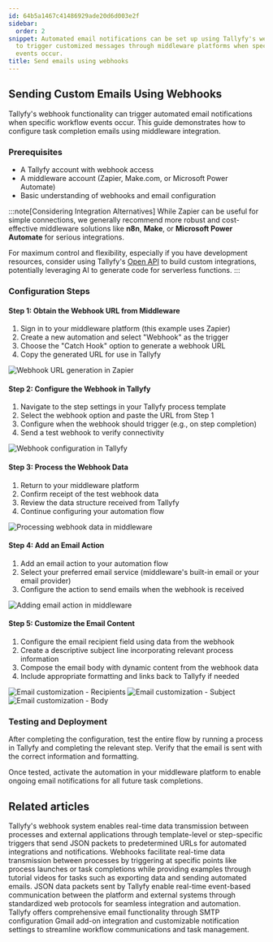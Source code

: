 ```yaml
---
id: 64b5a1467c41486929ade20d6d003e2f
sidebar:
  order: 2
snippet: Automated email notifications can be set up using Tallyfy's webhook functionality
  to trigger customized messages through middleware platforms when specific workflow
  events occur.
title: Send emails using webhooks
---
```


## Sending Custom Emails Using Webhooks

Tallyfy's webhook functionality can trigger automated email notifications when specific workflow events occur. This guide demonstrates how to configure task completion emails using middleware integration.

### Prerequisites

- A Tallyfy account with webhook access
- A middleware account (Zapier, Make.com, or Microsoft Power Automate)
- Basic understanding of webhooks and email configuration

:::note[Considering Integration Alternatives]
While Zapier can be useful for simple connections, we generally recommend more robust and cost-effective middleware solutions like **n8n**, **Make**, or **Microsoft Power Automate** for serious integrations.

For maximum control and flexibility, especially if you have development resources, consider using Tallyfy's [Open API](/pro/integrations/open-api/) to build custom integrations, potentially leveraging AI to generate code for serverless functions.
:::

### Configuration Steps

#### Step 1: Obtain the Webhook URL from Middleware

1. Sign in to your middleware platform (this example uses Zapier)
2. Create a new automation and select "Webhook" as the trigger
3. Choose the "Catch Hook" option to generate a webhook URL
4. Copy the generated URL for use in Tallyfy

![Webhook URL generation in Zapier](https://screenshots.tallyfy.com/file-pDpy9YPDS8.gif)

#### Step 2: Configure the Webhook in Tallyfy

1. Navigate to the step settings in your Tallyfy process template
2. Select the webhook option and paste the URL from Step 1
3. Configure when the webhook should trigger (e.g., on step completion)
4. Send a test webhook to verify connectivity

![Webhook configuration in Tallyfy](https://screenshots.tallyfy.com/file-8yddw96ntw.gif)

#### Step 3: Process the Webhook Data

1. Return to your middleware platform
2. Confirm receipt of the test webhook data
3. Review the data structure received from Tallyfy
4. Continue configuring your automation flow

![Processing webhook data in middleware](https://screenshots.tallyfy.com/file-gHw3rqZCGp.gif)

#### Step 4: Add an Email Action

1. Add an email action to your automation flow
2. Select your preferred email service (middleware's built-in email or your email provider)
3. Configure the action to send emails when the webhook is received

![Adding email action in middleware](https://screenshots.tallyfy.com/file-kZDjaHIiZt.gif)

#### Step 5: Customize the Email Content

1. Configure the email recipient field using data from the webhook
2. Create a descriptive subject line incorporating relevant process information
3. Compose the email body with dynamic content from the webhook data
4. Include appropriate formatting and links back to Tallyfy if needed

![Email customization - Recipients](https://screenshots.tallyfy.com/file-HxBZgi1Uy9.png)
![Email customization - Subject](https://screenshots.tallyfy.com/file-6A5OBSarZo.png)
![Email customization - Body](https://screenshots.tallyfy.com/file-8UqL1MlMfr.png)

### Testing and Deployment

After completing the configuration, test the entire flow by running a process in Tallyfy and completing the relevant step. Verify that the email is sent with the correct information and formatting.

Once tested, activate the automation in your middleware platform to enable ongoing email notifications for all future task completions.


## Related articles
<CardGrid>
<LinkTitleCard header="<b>Webhooks > Details about webhooks</b>" href="/products/pro/integrations/webhooks/how-to-set-up-webhooks-in-tallyfy/" > Tallyfy's webhook system enables real-time data transmission between processes and external applications through template-level or step-specific triggers that send JSON packets to predetermined URLs for automated integrations and notifications. </LinkTitleCard>
<LinkTitleCard header="<b>Webhooks > Webhook scenarios</b>" href="/products/pro/integrations/webhooks/how-can-i-use-tallyfys-webhooks-feature/" > Webhooks facilitate real-time data transmission between processes by triggering at specific points like process launches or task completions while providing examples through tutorial videos for tasks such as exporting data and sending automated emails. </LinkTitleCard>
<LinkTitleCard header="<b>Integrations > Webhooks</b>" href="/products/pro/integrations/webhooks/" > JSON data packets sent by Tallyfy enable real-time event-based communication between the platform and external systems through standardized web protocols for seamless integration and automation. </LinkTitleCard>
<LinkTitleCard header="<b>Integrations > Email and SMTP</b>" href="/products/pro/integrations/email/" > Tallyfy offers comprehensive email functionality through SMTP configuration Gmail add-on integration and customizable notification settings to streamline workflow communications and task management. </LinkTitleCard>
</CardGrid>